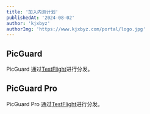 ```yaml
---
title: '加入内测计划'
publishedAt: '2024-08-02'
author: 'kjxbyz'
authorImg: 'https://www.kjxbyz.com/portal/logo.jpg'
---
```


## PicGuard

PicGuard 通过[TestFlight](https://testflight.apple.com/join/jFnh5P4W)进行分发。

## PicGuard Pro

PicGuard Pro 通过[TestFlight](https://testflight.apple.com/join/MhtN3tGE)进行分发。
